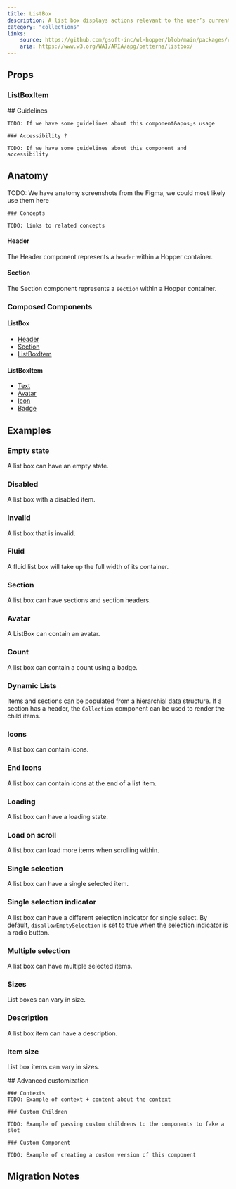 ```yaml
---
title: ListBox
description: A list box displays actions relevant to the user’s current selection.
category: "collections"
links:
    source: https://github.com/gsoft-inc/wl-hopper/blob/main/packages/components/src/listbox/src/ListBox.tsx
    aria: https://www.w3.org/WAI/ARIA/apg/patterns/listbox/
---
```


<Example src="ListBox/docs/preview" isOpen />

## Props

<PropTable component="ListBox" />

### ListBoxItem

<PropTable component="ListBoxItem" />


<FeatureFlag flag="next">
    ## Guidelines

    TODO: If we have some guidelines about this component&apos;s usage

    ### Accessibility ?

    TODO: If we have some guidelines about this component and accessibility
</FeatureFlag>

## Anatomy

<FeatureFlag flag="rc">
    TODO: We have anatomy screenshots from the Figma, we could most likely use them here

    ### Concepts

    TODO: links to related concepts
</FeatureFlag>


#### Header

The Header component represents a `header` within a Hopper container.

#### Section

The Section component represents a `section` within a Hopper container.

### Composed Components

#### ListBox

- [Header](./Listbox#header)
- [Section](./Listbox#section)
- [ListBoxItem](./Listbox#listboxitem)


#### ListBoxItem

- [Text](./Text)
- [Avatar](Avatar)
- [Icon](./Icon)
- [Badge](./Badge)

## Examples

### Empty state

A list box can have an empty state.

<Example src="ListBox/docs/empty" />

### Disabled

A list box with a disabled item.

<Example src="ListBox/docs/disabled" />

### Invalid

A list box that is invalid.

<Example src="ListBox/docs/invalid" />

### Fluid

A fluid list box will take up the full width of its container.

<Example src="ListBox/docs/fluid" />

### Section

A list box can have sections and section headers.

<Example src="ListBox/docs/section" />

### Avatar

A ListBox can contain an avatar.

<Example src="ListBox/docs/avatar" />

### Count

A list box can contain a count using a badge.

<Example src="ListBox/docs/count" />

### Dynamic Lists

Items and sections can be populated from a hierarchial data structure.
If a section has a header, the `Collection` component can be used to render the child items.

<Example src="ListBox/docs/dynamicLists" />

### Icons

A list box can contain icons.

<Example src="ListBox/docs/icons" />

### End Icons

A list box can contain icons at the end of a list item.

<Example src="ListBox/docs/endIcons" />

### Loading

A list box can have a loading state.

<Example src="ListBox/docs/loading" />

### Load on scroll

A list box can load more items when scrolling within.

<Example src="ListBox/docs/loadOnScroll" />

### Single selection

A list box can have a single selected item.

<Example src="ListBox/docs/selection" />

### Single selection indicator

A list box can have a different selection indicator for single select.
By default, `disallowEmptySelection` is set to true when the selection indicator is a radio button.

<Example src="ListBox/docs/selectionIndicator" />

### Multiple selection

A list box can have multiple selected items.

<Example src="ListBox/docs/multipleSelected" />

### Sizes

List boxes can vary in size.

<Example src="ListBox/docs/size" />

### Description

A list box item can have a description.

<Example src="ListBox/docs/description" />

### Item size

List box items can vary in sizes.

<Example src="ListBox/docs/multipleSizes" />

<FeatureFlag flag="next">
    ## Advanced customization

    ### Contexts
    TODO: Example of context + content about the context

    ### Custom Children

    TODO: Example of passing custom childrens to the components to fake a slot

    ### Custom Component

    TODO: Example of creating a custom version of this component
</FeatureFlag>

## Migration Notes

<MigrateGuide src="ListBox/docs/migration-notes" />
